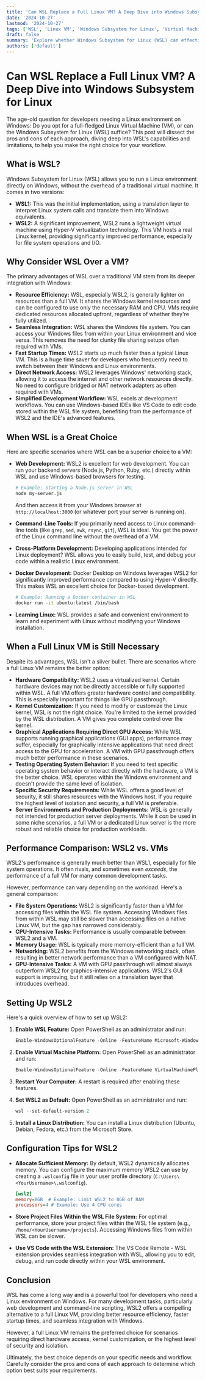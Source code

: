 ```yaml
---
title: 'Can WSL Replace a Full Linux VM? A Deep Dive into Windows Subsystem for Linux'
date: '2024-10-27'
lastmod: '2024-10-27'
tags: ['WSL', 'Linux VM', 'Windows Subsystem for Linux', 'Virtual Machines', 'Development Environment', 'Docker', 'Performance', 'Linux on Windows', 'WSL2']
draft: false
summary: 'Explore whether Windows Subsystem for Linux (WSL) can effectively replace a full Linux Virtual Machine for development, testing, and other common Linux tasks. We dive into performance, compatibility, and use cases.'
authors: ['default']
---
```


# Can WSL Replace a Full Linux VM? A Deep Dive into Windows Subsystem for Linux

The age-old question for developers needing a Linux environment on Windows:  Do you opt for a full-fledged Linux Virtual Machine (VM), or can the Windows Subsystem for Linux (WSL) suffice?  This post will dissect the pros and cons of each approach, diving deep into WSL's capabilities and limitations, to help you make the right choice for your workflow.

## What is WSL?

Windows Subsystem for Linux (WSL) allows you to run a Linux environment directly on Windows, without the overhead of a traditional virtual machine.  It comes in two versions:

*   **WSL1:** This was the initial implementation, using a translation layer to interpret Linux system calls and translate them into Windows equivalents.
*   **WSL2:**  A significant improvement, WSL2 runs a lightweight virtual machine using Hyper-V virtualization technology. This VM hosts a real Linux kernel, providing significantly improved performance, especially for file system operations and I/O.

## Why Consider WSL Over a VM?

The primary advantages of WSL over a traditional VM stem from its deeper integration with Windows:

*   **Resource Efficiency:**  WSL, especially WSL2, is generally lighter on resources than a full VM.  It shares the Windows kernel resources and can be configured to use only the necessary RAM and CPU.  VMs require dedicated resources allocated upfront, regardless of whether they're fully utilized.
*   **Seamless Integration:** WSL shares the Windows file system. You can access your Windows files from within your Linux environment and vice versa. This removes the need for clunky file sharing setups often required with VMs.
*   **Fast Startup Times:**  WSL2 starts up much faster than a typical Linux VM. This is a huge time saver for developers who frequently need to switch between their Windows and Linux environments.
*   **Direct Network Access:** WSL2 leverages Windows' networking stack, allowing it to access the internet and other network resources directly. No need to configure bridged or NAT network adapters as often required with VMs.
*   **Simplified Development Workflow:** WSL excels at development workflows.  You can use Windows-based IDEs like VS Code to edit code stored within the WSL file system, benefiting from the performance of WSL2 and the IDE's advanced features.

## When WSL is a Great Choice

Here are specific scenarios where WSL can be a superior choice to a VM:

*   **Web Development:** WSL2 is excellent for web development. You can run your backend servers (Node.js, Python, Ruby, etc.) directly within WSL and use Windows-based browsers for testing.

    ```bash
    # Example: Starting a Node.js server in WSL
    node my-server.js
    ```

    And then access it from your Windows browser at `http://localhost:3000` (or whatever port your server is running on).

*   **Command-Line Tools:**  If you primarily need access to Linux command-line tools (like `grep`, `sed`, `awk`, `rsync`, `git`), WSL is ideal.  You get the power of the Linux command line without the overhead of a VM.
*   **Cross-Platform Development:** Developing applications intended for Linux deployment?  WSL allows you to easily build, test, and debug your code within a realistic Linux environment.
*   **Docker Development:** Docker Desktop on Windows leverages WSL2 for significantly improved performance compared to using Hyper-V directly. This makes WSL an excellent choice for Docker-based development.

    ```bash
    # Example: Running a Docker container in WSL
    docker run -it ubuntu:latest /bin/bash
    ```

*   **Learning Linux:** WSL provides a safe and convenient environment to learn and experiment with Linux without modifying your Windows installation.

## When a Full Linux VM is Still Necessary

Despite its advantages, WSL isn't a silver bullet. There are scenarios where a full Linux VM remains the better option:

*   **Hardware Compatibility:** WSL2 uses a virtualized kernel.  Certain hardware devices may not be directly accessible or fully supported within WSL. A full VM offers greater hardware control and compatibility.  This is especially important for things like GPU passthrough.
*   **Kernel Customization:** If you need to modify or customize the Linux kernel, WSL is not the right choice. You're limited to the kernel provided by the WSL distribution. A VM gives you complete control over the kernel.
*   **Graphical Applications Requiring Direct GPU Access:** While WSL supports running graphical applications (GUI apps), performance may suffer, especially for graphically intensive applications that need direct access to the GPU for acceleration. A VM with GPU passthrough offers much better performance in these scenarios.
*   **Testing Operating System Behavior:**  If you need to test specific operating system behavior or interact directly with the hardware, a VM is the better choice. WSL operates within the Windows environment and doesn't provide the same level of isolation.
*   **Specific Security Requirements:**  While WSL offers a good level of security, it still shares resources with the Windows host. If you require the highest level of isolation and security, a full VM is preferable.
*   **Server Environments and Production Deployments:**  WSL is generally not intended for production server deployments. While it *can* be used in some niche scenarios, a full VM or a dedicated Linux server is the more robust and reliable choice for production workloads.

## Performance Comparison: WSL2 vs. VMs

WSL2's performance is generally much better than WSL1, especially for file system operations.  It often rivals, and sometimes even *exceeds*, the performance of a full VM for many common development tasks.

However, performance can vary depending on the workload. Here's a general comparison:

*   **File System Operations:** WSL2 is significantly faster than a VM for accessing files within the WSL file system.  Accessing Windows files from within WSL may still be slower than accessing files on a native Linux VM, but the gap has narrowed considerably.
*   **CPU-Intensive Tasks:**  Performance is usually comparable between WSL2 and a VM.
*   **Memory Usage:** WSL is typically more memory-efficient than a full VM.
*   **Networking:**  WSL2 benefits from the Windows networking stack, often resulting in better network performance than a VM configured with NAT.
*   **GPU-Intensive Tasks:** A VM with GPU passthrough will almost always outperform WSL2 for graphics-intensive applications.  WSL2's GUI support is improving, but it still relies on a translation layer that introduces overhead.

## Setting Up WSL2

Here's a quick overview of how to set up WSL2:

1.  **Enable WSL Feature:** Open PowerShell as an administrator and run:

    ```powershell
    Enable-WindowsOptionalFeature -Online -FeatureName Microsoft-Windows-Subsystem-Linux
    ```

2.  **Enable Virtual Machine Platform:**  Open PowerShell as an administrator and run:

    ```powershell
    Enable-WindowsOptionalFeature -Online -FeatureName VirtualMachinePlatform
    ```

3.  **Restart Your Computer:**  A restart is required after enabling these features.

4.  **Set WSL2 as Default:** Open PowerShell as an administrator and run:

    ```powershell
    wsl --set-default-version 2
    ```

5.  **Install a Linux Distribution:**  You can install a Linux distribution (Ubuntu, Debian, Fedora, etc.) from the Microsoft Store.

## Configuration Tips for WSL2

*   **Allocate Sufficient Memory:** By default, WSL2 dynamically allocates memory.  You can configure the maximum memory WSL2 can use by creating a `.wslconfig` file in your user profile directory (`C:\Users\<YourUsername>\.wslconfig`).

    ```ini
    [wsl2]
    memory=8GB  # Example: Limit WSL2 to 8GB of RAM
    processors=4 # Example: Use 4 CPU cores
    ```

*   **Store Project Files Within the WSL File System:**  For optimal performance, store your project files within the WSL file system (e.g., `/home/<YourUsername>/projects`).  Accessing Windows files from within WSL can be slower.
*   **Use VS Code with the WSL Extension:**  The VS Code Remote - WSL extension provides seamless integration with WSL, allowing you to edit, debug, and run code directly within your WSL environment.

## Conclusion

WSL has come a long way and is a powerful tool for developers who need a Linux environment on Windows.  For many development tasks, particularly web development and command-line scripting, WSL2 offers a compelling alternative to a full Linux VM, providing better resource efficiency, faster startup times, and seamless integration with Windows.

However,  a full Linux VM remains the preferred choice for scenarios requiring direct hardware access, kernel customization, or the highest level of security and isolation.

Ultimately, the best choice depends on your specific needs and workflow.  Carefully consider the pros and cons of each approach to determine which option best suits your requirements.